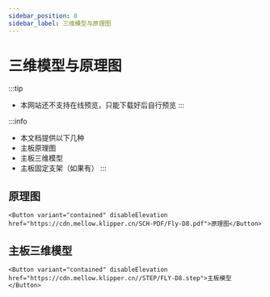 ```yaml
---
sidebar_position: 8
sidebar_label: 三维模型与原理图
---
```




# 三维模型与原理图


:::tip
* 本网站还不支持在线预览，只能下载好后自行预览
:::

:::info
* 本文档提供以下几种
* 主板原理图
* 主板三维模型
* 主板固定支架（如果有）
:::

## 原理图

    <Button variant="contained" disableElevation href="https://cdn.mellow.klipper.cn/SCH-PDF/Fly-D8.pdf">原理图</Button>


## 主板三维模型

    <Button variant="contained" disableElevation href="https://cdn.mellow.klipper.cn//STEP/FLY-D8.step">主板模型</Button>



